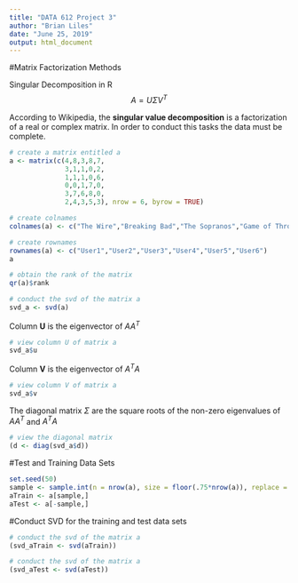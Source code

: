 ---
title: "DATA 612 Project 3"
author: "Brian Liles"
date: "June 25, 2019"
output: html_document
---
#Matrix Factorization Methods

Singular Decomposition in R
$$A = U \Sigma V^T$$

According to Wikipedia, the **singular value decomposition** is a factorization of a real or complex matrix. In order to conduct this tasks the data must be complete.
```{r}
# create a matrix entitled a
a <- matrix(c(4,8,3,8,7,
              3,1,1,0,2,
              1,1,1,0,6,
              0,0,1,7,0,
              3,7,6,8,0,
              2,4,3,5,3), nrow = 6, byrow = TRUE)

# create colnames
colnames(a) <- c("The Wire","Breaking Bad","The Sopranos","Game of Thrones","The Shield")

# create rownames
rownames(a) <- c("User1","User2","User3","User4","User5","User6")
a
```

```{r}
# obtain the rank of the matrix 
qr(a)$rank
```

```{r}
# conduct the svd of the matrix a
svd_a <- svd(a)
```

Column **U** is the eigenvector of $AA^T$
```{r}
# view column U of matrix a
svd_a$u
```

Column **V** is the eigenvector of $A^TA$
```{r}
# view column V of matrix a
svd_a$v
```

The diagonal matrix $\Sigma$ are the square roots of the non-zero eigenvalues of $AA^T$ and $A^TA$
```{r}
# view the diagonal matrix
(d <- diag(svd_a$d))
```

#Test and Training Data Sets
```{r}
set.seed(50)
sample <- sample.int(n = nrow(a), size = floor(.75*nrow(a)), replace = F)
aTrain <- a[sample,]
aTest <- a[-sample,]
```

#Conduct SVD for the training and test data sets
```{r}
# conduct the svd of the matrix a
(svd_aTrain <- svd(aTrain))
```

```{r}
# conduct the svd of the matrix a
(svd_aTest <- svd(aTest))
```